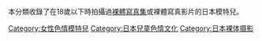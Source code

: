 本分類收錄了在18歲以下時拍攝過[[日本少女裸體寫真集|裸體寫真集]]或裸體寫真影片的日本模特兒。

[[Category:女性色情模特兒|Category:女性色情模特兒]]
[[Category:日本兒童色情文化|Category:日本兒童色情文化]]
[[Category:日本裸体摄影|Category:日本裸体摄影]]